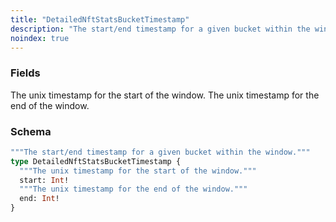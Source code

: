 ```yaml
---
title: "DetailedNftStatsBucketTimestamp"
description: "The start/end timestamp for a given bucket within the window."
noindex: true
---
```


### Fields

<ResponseField name="start" type="Int!" required>
  The unix timestamp for the start of the window.
</ResponseField>

<ResponseField name="end" type="Int!" required>
  The unix timestamp for the end of the window.
</ResponseField>

### Schema


```graphql 
"""The start/end timestamp for a given bucket within the window."""
type DetailedNftStatsBucketTimestamp {
  """The unix timestamp for the start of the window."""
  start: Int!
  """The unix timestamp for the end of the window."""
  end: Int!
}
```
